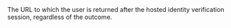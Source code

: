   
<ParamField body="ReturnURL" type="string" required>  
<MaxLength220Characters />     
The URL to which the user is returned after the hosted identity verification session, regardless of the outcome.
</ParamField>